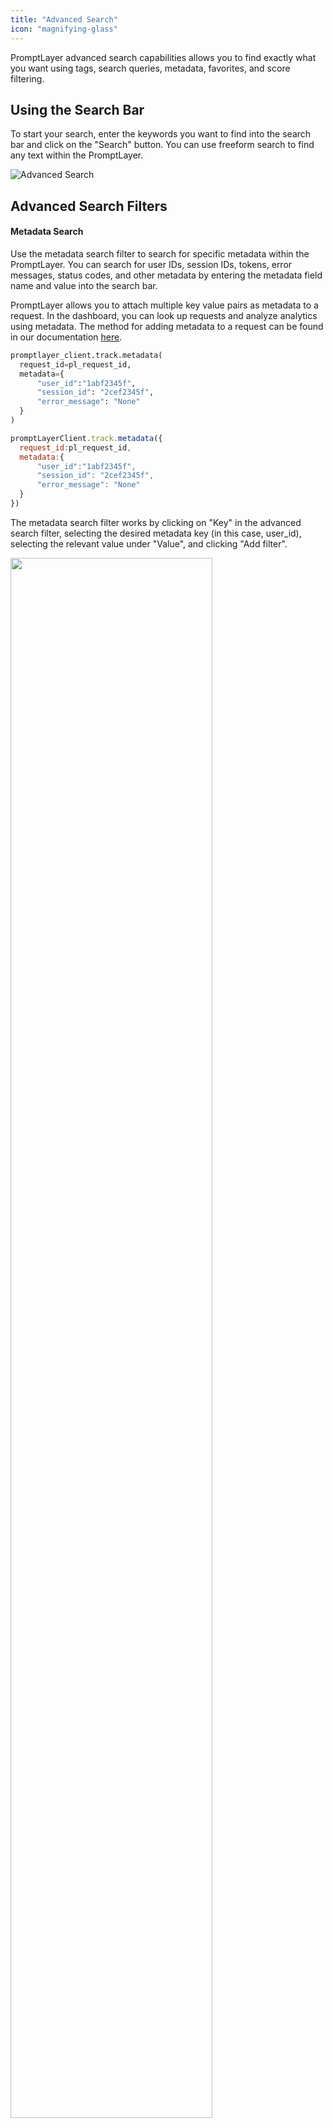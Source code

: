 ```yaml
---
title: "Advanced Search"
icon: "magnifying-glass"
---
```


PromptLayer advanced search capabilities allows you to find exactly what you want using tags, search queries, metadata, favorites, and score filtering.

## Using the Search Bar

To start your search, enter the keywords you want to find into the search bar and click on the "Search" button. You can use freeform search to find any text within the PromptLayer.

![Advanced Search](/images/advanced-search.png)

## Advanced Search Filters

#### Metadata Search

Use the metadata search filter to search for specific metadata within the PromptLayer. You can search for user IDs, session IDs, tokens, error messages, status codes, and other metadata by entering the metadata field name and value into the search bar. 

PromptLayer allows you to attach multiple key value pairs as metadata to a request. In the dashboard, you can look up requests and analyze analytics using metadata. The method for adding metadata to a request can be found in our documentation [here](/features/prompt-history/tracking-metadata-and-request-ids.mdx).

<CodeGroup>

```python Python
promptlayer_client.track.metadata(
  request_id=pl_request_id,
  metadata={
      "user_id":"1abf2345f",
      "session_id": "2cef2345f",
      "error_message": "None"
  }
)
```

```js JavaScript
promptLayerClient.track.metadata({
  request_id:pl_request_id,
  metadata:{
      "user_id":"1abf2345f",
      "session_id": "2cef2345f",
      "error_message": "None"
  }
})
```

</CodeGroup>

The metadata search filter works by clicking on "Key" in the advanced search filter, selecting the desired metadata key (in this case, user_id), selecting the relevant value under "Value", and clicking "Add filter".

<img src="/images/metadata-search.gif" width="80%"/>

#### Score Filtering

Use the score filtering feature to search for prompts based on their scores. You can filter prompts by selecting the score range in the "Score" dropdown.

Score filtering is a powerful tool for analyzing the performance of your prompts. You can use it to identify high-performing prompts, or to find prompts that may need improvement.

<img src="/images/score-filter.gif" width="80%"/>

Below is an example of how you can score a request programmatically. It can also be done through the dashboard as shown [here](/features/prompt-history/scoring-requests).


<CodeGroup>

```python Python
promptlayer_client.track.score(
  request_id=pl_request_id, 
  score_name="summarization", # optional score name
  score=100
)
```

```js JavaScript
promptLayerClient.track.score({
  request_id: pl_request_id,
  score: 100
})
```

</CodeGroup>


#### Tags Search

Use the tags search filter to search for specific tags within the PromptLayer. 

Tags are used to group product features, prod/dev versions, and other categories. You can search for tags by selecting them in the "Tags" dropdown.

Tagging a request is easy. Read more about it [here](/features/prompt-history/organizing-with-tags).


<CodeGroup>

```python Python Native
openai.Completion.create(
  engine="text-ada-001", 
  prompt="My name is", 
  pl_tags=["mytag1", "mytag2"]
)
```

```js JavaScript
openai.completions.create({
  model:"text-ada-001", 
  prompt:"My name is", 
  pl_tags:["mytag1", "mytag2"]
})
```


```python Python LangChain
from langchain.llms import PromptLayerOpenAI
llm = PromptLayerOpenAI(pl_tags=["mytag1", "mytag2"])
resp = llm("tell me a joke")
```

```javascript Javascript/REST
const axios = require('axios');

const requestData = {
  function_name: 'openai.Completion.create',
  kwargs: {
    engine: 'gpt-3.5-turbo-instruct',
    prompt: 'tell me a joke',
  },
  tags: ["mytag1", "mytag2"],
  ...
};

axios.post('https://api.promptlayer.com/rest/track-request', requestData)
  .then(response => {
    console.log(response.data);
  })
```
</CodeGroup>

#### Favorites

By selecting the "favorite" tag, you can narrow by favorited requests. To favorite a request, click the star on the top right on the dashboard.

![Favorites](/images/favorites.png)
